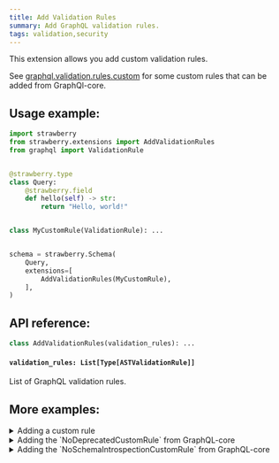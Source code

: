 ```yaml
---
title: Add Validation Rules
summary: Add GraphQL validation rules.
tags: validation,security
---
```

This extension allows you add custom validation rules.

See
[graphql.validation.rules.custom](https://github.com/graphql-python/graphql-core/tree/main/src/graphql/validation/rules/custom)
for some custom rules that can be added from GraphQl-core.

## Usage example:

```python
import strawberry
from strawberry.extensions import AddValidationRules
from graphql import ValidationRule


@strawberry.type
class Query:
    @strawberry.field
    def hello(self) -> str:
        return "Hello, world!"


class MyCustomRule(ValidationRule): ...


schema = strawberry.Schema(
    Query,
    extensions=[
        AddValidationRules(MyCustomRule),
    ],
)
```

## API reference:

```python
class AddValidationRules(validation_rules): ...
```

#### `validation_rules: List[Type[ASTValidationRule]]`

List of GraphQL validation rules.

## More examples:

<details>
  <summary>Adding a custom rule</summary>

```python
import strawberry
from strawberry.extensions import AddValidationRules
from graphql import ValidationRule


@strawberry.type
class Query:
    @strawberry.field
    def hello(self) -> str:
        return "Hello, world!"


class CustomRule(ValidationRule):
    def enter_field(self, node, *args) -> None:
        if node.name.value == "example":
            self.report_error(GraphQLError("Can't query field 'example'"))


schema = strawberry.Schema(
    Query,
    extensions=[
        AddValidationRules([CustomRule]),
    ],
)

result = schema.execute_sync("{ example }")

assert str(result.errors[0]) == "Can't query field 'example'"
```

</details>

<details>
  <summary>Adding the `NoDeprecatedCustomRule` from GraphQL-core</summary>

```python
import strawberry
from strawberry.extensions import AddValidationRules
from graphql.validation import NoDeprecatedCustomRule


@strawberry.type
class Query:
    @strawberry.field
    def hello(self) -> str:
        return "Hello, world!"


schema = strawberry.Schema(
    Query,
    extensions=[
        AddValidationRules([NoDeprecatedCustomRule]),
    ],
)
```

</details>

<details>
  <summary>Adding the `NoSchemaIntrospectionCustomRule` from GraphQL-core</summary>

```python
import strawberry
from strawberry.extensions import AddValidationRules
from graphql.validation import NoSchemaIntrospectionCustomRule


@strawberry.type
class Query:
    @strawberry.field
    def hello(self) -> str:
        return "Hello, world!"


schema = strawberry.Schema(
    Query,
    extensions=[
        AddValidationRules([NoSchemaIntrospectionCustomRule]),
    ],
)
```

</details>
